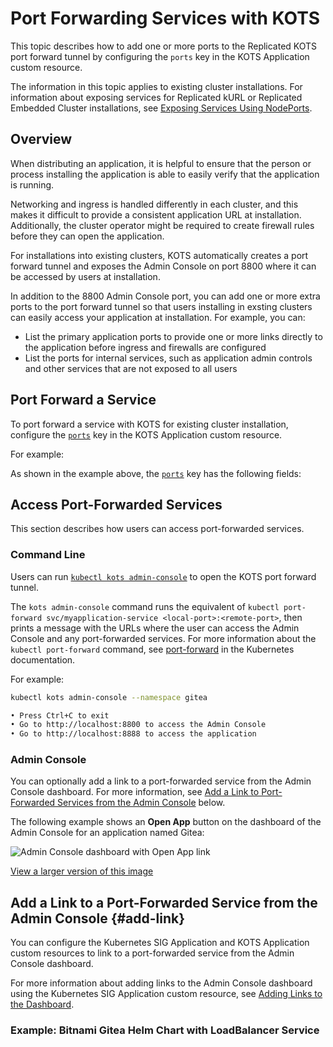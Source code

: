 
# Port Forwarding Services with KOTS

This topic describes how to add one or more ports to the Replicated KOTS port forward tunnel by configuring the `ports` key in the KOTS Application custom resource.

The information in this topic applies to existing cluster installations. For information about exposing services for Replicated kURL or Replicated Embedded Cluster installations, see [Exposing Services Using NodePorts](kurl-nodeport-services).

## Overview

When distributing an application, it is helpful to ensure that the person or process installing the application is able to easily verify that the application is running.

Networking and ingress is handled differently in each cluster, and this makes it difficult to provide a consistent application URL at installation. Additionally, the cluster operator might be required to create firewall rules before they can open the application.

For installations into existing clusters, KOTS automatically creates a port forward tunnel and exposes the Admin Console on port 8800 where it can be accessed by users at installation.

In addition to the 8800 Admin Console port, you can add one or more extra ports to the port forward tunnel so that users installing in exsting clusters can easily access your application at installation. For example, you can:
* List the primary application ports to provide one or more links directly to the application before ingress and firewalls are configured 
* List the ports for internal services, such as application admin controls and other services that are not exposed to all users

## Port Forward a Service

To port forward a service with KOTS for existing cluster installation, configure the [`ports`](/reference/custom-resource-application#ports) key in the KOTS Application custom resource.

For example: 

<GiteaKotsApp/>

As shown in the example above, the [`ports`](/reference/custom-resource-application#ports) key has the following fields:

<ul>

<p><PortsServiceName/></p>

<PortsServicePort/>

<ServicePortNote/>

<PortsLocalPort/>

<PortsApplicationURL/>

</ul>

## Access Port-Forwarded Services

This section describes how users can access port-forwarded services.

### Command Line

Users can run [`kubectl kots admin-console`](/reference/kots-cli-admin-console-index) to open the KOTS port forward tunnel.

The `kots admin-console` command runs the equivalent of `kubectl port-forward svc/myapplication-service <local-port>:<remote-port>`, then prints a message with the URLs where the user can access the Admin Console and any port-forwarded services. For more information about the `kubectl port-forward` command, see [port-forward](https://kubernetes.io/docs/reference/generated/kubectl/kubectl-commands#port-forward) in the Kubernetes documentation.

For example:

```bash
kubectl kots admin-console --namespace gitea
```
```bash
• Press Ctrl+C to exit
• Go to http://localhost:8800 to access the Admin Console
• Go to http://localhost:8888 to access the application
```

### Admin Console

You can optionally add a link to a port-forwarded service from the Admin Console dashboard. For more information, see [Add a Link to Port-Forwarded Services from the Admin Console](#add-link) below.

The following example shows an **Open App** button on the dashboard of the Admin Console for an application named Gitea:

![Admin Console dashboard with Open App link](/images/gitea-open-app.png)

[View a larger version of this image](/images/gitea-open-app.png)

## Add a Link to a Port-Forwarded Service from the Admin Console {#add-link}

You can configure the Kubernetes SIG Application and KOTS Application custom resources to link to a port-forwarded service from the Admin Console dashboard.

For more information about adding links to the Admin Console dashboard using the Kubernetes SIG Application custom resource, see [Adding Links to the Dashboard](/vendor/admin-console-adding-buttons-links).

<LinkToService/>

### Example: Bitnami Gitea Helm Chart with LoadBalancer Service

<GiteaExample/>